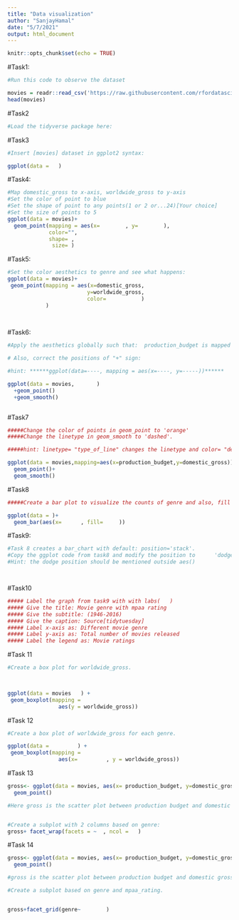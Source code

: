 ```yaml
---
title: "Data visualization"
author: "SanjayHamal"
date: "5/7/2021"
output: html_document
---
```


```r
knitr::opts_chunk$set(echo = TRUE)

```

#Task1:
```r
#Run this code to observe the dataset

movies = readr::read_csv('https://raw.githubusercontent.com/rfordatascience/tidytuesday/master/data/2018/2018-10-23/movie_profit.csv')
head(movies)

```
#Task2
```r
#Load the tidyverse package here:


```

#Task3
```r
#Insert [movies] dataset in ggplot2 syntax:

ggplot(data =   )

```

#Task4:
```r
#Map domestic_gross to x-axis, worldwide_gross to y-axis
#Set the color of point to blue
#Set the shape of point to any points(1 or 2 or...24)[Your choice]
#Set the size of points to 5
ggplot(data = movies)+
  geom_point(mapping = aes(x=        , y=        ),
             color="",
             shape= ,
              size= )
```

#Task5:
```r
#Set the color aesthetics to genre and see what happens:
ggplot(data = movies)+
 geom_point(mapping = aes(x=domestic_gross,
                         y=worldwide_gross,
                         color=           )
            )
             
              
```

#Task6:

```r
#Apply the aesthetics globally such that:  production_budget is mapped to x-axis and domestic_gross is mapped to y-axis for all the plots.

# Also, correct the positions of "+" sign:

#hint: ******ggplot(data=----, mapping = aes(x=----, y=-----))******

ggplot(data = movies,       )
  +geom_point()
  +geom_smooth()



```
#Task7
```r
#####Change the color of points in geom_point to 'orange'
#####Change the linetype in geom_smooth to 'dashed'.

#####hint: linetype= "type_of_line" changes the linetype and color= "desired_color" changes the color.

ggplot(data = movies,mapping=aes(x=production_budget,y=domestic_gross))+
  geom_point()+
  geom_smooth()

```

#Task8
```r
#####Create a bar plot to visualize the counts of genre and also, fill the bar plot according to mpaa_rating:

ggplot(data = )+
  geom_bar(aes(x=      , fill=     ))
```

#Task9:
```r
#Task 8 creates a bar_chart with default: position='stack'.
#Copy the ggplot code from task8 and modify the position to      'dodge' to create a dodged bar graph.
#Hint: the dodge position should be mentioned outside aes()




```
#Task10
```r
##### Label the graph from task9 with with labs(   )
##### Give the title: Movie genre with mpaa rating
##### Give the subtitle: (1946-2016)
##### Give the caption: Source[tidytuesday]
##### Label x-axis as: Different movie genre
##### Label y-axis as: Total number of movies released
##### Label the legend as: Movie ratings

```

#Task 11

```r
#Create a box plot for worldwide_gross.
 


ggplot(data = movies   ) +
 geom_boxplot(mapping = 
                aes(y = worldwide_gross))
```
#Task 12

```r
#Create a box plot of worldwide_gross for each genre.

ggplot(data =         ) +
 geom_boxplot(mapping = 
                aes(x=         , y = worldwide_gross))
```

#Task 13

```r
gross<- ggplot(data = movies, aes(x= production_budget, y=domestic_gross))+
  geom_point()

#Here gross is the scatter plot between production budget and domestic gross.


#Create a subplot with 2 columns based on genre:
gross+ facet_wrap(facets = ~  , ncol =   )

```
#Task 14

```r
gross<- ggplot(data = movies, aes(x= production_budget, y=domestic_gross))+
  geom_point()

#gross is the scatter plot between production budget and domestic gross.

#Create a subplot based on genre and mpaa_rating.


gross+facet_grid(genre~        )
```

